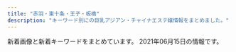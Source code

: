 ```yaml
---
title: "赤羽・東十条・王子・板橋"
description: "キーワード別にの巨乳アジアン・チャイナエステ嬢情報をまとめました。"
---
```


新着画像と新着キーワードをまとめています。
2021年06月15日の情報です。

<DmmAffiliateIns />
<KeywordTable
  shops={
    [
    {
        "keywords": {
            "85": 10,
            "D": 20,
            "86": 5,
            "83": 5,
            "C": 11
        },
        "img_links": [
            "https://wagaya.xyz.mn/photos/sites/56/2021/06/2021061105332195.jpg",
            "https://wagaya.xyz.mn/photos/sites/56/2021/04/2021041205512892.jpg",
            "https://wagaya.xyz.mn/images/s_staff.png",
            "https://wagaya.xyz.mn/images/top.jpg",
            "https://wagaya.xyz.mn/photos/sites/56/2021/04/202104050602539.jpg",
            "https://wagaya.xyz.mn/images/s_news.png",
            "https://wagaya.xyz.mn/images/mobile.jpg",
            "https://wagaya.xyz.mn/images/nbj1.png",
            "https://wagaya.xyz.mn/photos/sites/56/2021/04/2021041205512961.jpg"
        ],
        "name": "\u6211\u304c\u5bb6",
        "station": "JR\u738b\u5b50\u99c5\u4e2d\u592e\u53e3",
        "url": "https://wagaya.xyz.mn/"
    },
    {
        "keywords": {
            "C": 1,
            "\u4e73": 1,
            "85": 2,
            "D": 5,
            "87": 1
        },
        "url": "http://figret.xyz/",
        "station": "JR\u5341\u6761\u99c5\u5357\u53e3",
        "img_links": [
            "http://figret.xyz/uploads/210515/1-2105151454123F.jpg",
            "http://figret.xyz/uploads/210501/1-2105011FK05b.jpg",
            "http://figret.xyz/static/picture/bar-girls.png",
            "http://figret.xyz/static/picture/girls-bar.png",
            "http://figret.xyz/static/picture/bar-news.png",
            "http://figret.xyz/static/picture/info2.jpg",
            "http://figret.xyz/static/picture/info1.jpg",
            "http://figret.xyz/static/picture/info_text.jpg",
            "http://figret.xyz/uploads/200520/1-200520100430557.jpg",
            "http://figret.xyz/uploads/200520/1-200520100455411.jpg",
            "http://figret.xyz/static/picture/bar-infomation.png",
            "http://figret.xyz/uploads/200520/1-200520094144146.jpg",
            "http://figret.xyz/static/picture/bar-inte.png",
            "http://figret.xyz/uploads/210517/1-21051G0253T50.jpg"
        ],
        "name": "\u7e01\u697d"
    },
    {
        "img_links": [
            "http://meltylove.xyz/images/g4.jpg",
            "http://meltylove.xyz/images/s3.png",
            "http://meltylove.xyz/images/g2.jpg",
            "http://meltylove.xyz/images/top.jpg",
            "http://meltylove.xyz/images/end.png",
            "http://meltylove.xyz/images/new.png",
            "http://meltylove.xyz/images/room4.png",
            "http://meltylove.xyz/images/g3.jpg",
            "http://meltylove.xyz/images/r2.png",
            "http://meltylove.xyz/images/g1.jpg",
            "http://meltylove.xyz/images/g5.jpg",
            "http://meltylove.xyz/images/room1.jpg",
            "http://meltylove.xyz/images/r1.png",
            "http://meltylove.xyz/images/room2.png",
            "http://meltylove.xyz/images/room3.png",
            "http://meltylove.xyz/images/s1.png",
            "http://meltylove.xyz/images/r3.png",
            "http://meltylove.xyz/images/g0.jpg"
        ],
        "station": "JR\u8d64\u7fbd\u99c5",
        "url": "http://meltylove.xyz/",
        "name": "\u30e1\u30eb\u30c6\u30a3\u2015\u30e9\u30f4",
        "keywords": {
            "C": 6,
            "87": 2,
            "86": 9,
            "D": 4,
            "88": 2,
            "84": 6
        }
    },
    {
        "station": "JR\u8d64\u7fbd\u99c5\u6771\u53e3",
        "img_links": [
            "http://www.e-baby.work/staff/mihoc.jpg",
            "http://www.e-baby.work/staff/kumi1.jpg",
            "http://www.e-baby.work/staff/yuka1.jpg",
            "http://www.e-baby.work/staff/karen1.jpg",
            "http://www.e-baby.work/staff/maya1.jpg",
            "http://www.e-baby.work/staff/haru1.jpg",
            "http://www.e-baby.work/img/all/icon2.png",
            "http://www.e-baby.work/staff/miho1.jpg",
            "http://www.e-baby.work/staff/rina1.jpg",
            "http://www.e-baby.work/img/all/loader.png"
        ],
        "keywords": {
            "86": 2,
            "E": 3,
            "C": 1,
            "84": 1,
            "85": 1,
            "87": 2,
            "D": 3,
            "89": 1
        },
        "name": "\u30a2\u30a4\u30ea\u30b9",
        "url": "http://www.e-baby.work/"
    },
    {
        "url": "http://www.roserelaxation.info/",
        "station": "JR\u8d64\u7fbd\u99c5\u5357\u53e3",
        "img_links": [
            "http://www.roserelaxation.info/upload/202007/1594636246.jpg",
            "http://www.roserelaxation.info/upload/201807/thumb/1531195547.jpg",
            "http://www.roserelaxation.info/upload/images/20171206_132919.jpg",
            "http://www.roserelaxation.info/upload/201807/thumb_dis/1531195952.jpg",
            "http://www.roserelaxation.info/upload/images/20171206_133002.jpg",
            "http://www.roserelaxation.info/upload/202007/thumb/1594636355.jpg",
            "http://www.roserelaxation.info/upload/images/20171206_132823.jpg",
            "http://www.roserelaxation.info/upload/201712/1512155748.jpg",
            "http://www.roserelaxation.info/upload/images/20170706_091357.jpg",
            "http://www.roserelaxation.info/upload/201712/thumb/1512155748.jpg",
            "http://www.roserelaxation.info/upload/201807/1531195952.jpg",
            "http://www.roserelaxation.info/upload/images/20170613_104732.jpg",
            "http://www.roserelaxation.info/upload/202007/1594636684.jpg",
            "http://www.roserelaxation.info/upload/201708/thumb_dis/1502280972.jpg",
            "http://www.roserelaxation.info/upload/201807/thumb/1531195952.jpg",
            "http://www.roserelaxation.info/upload/202007/thumb_dis/1594636684.jpg",
            "http://www.roserelaxation.info/upload/images/20171206_132851.jpg",
            "http://www.roserelaxation.info/upload/201801/thumb/1517150493.jpg",
            "http://www.roserelaxation.info/upload/201808/thumb_dis/1535596152.jpg",
            "http://www.roserelaxation.info/upload/201801/1517150493.jpg",
            "http://www.roserelaxation.info/upload/201807/thumb_dis/1531195547.jpg",
            "http://www.roserelaxation.info/upload/202007/thumb_dis/1594636246.jpg",
            "http://www.roserelaxation.info/upload/202008/1598846272.jpg",
            "http://www.roserelaxation.info/upload/images/20170525_102731.jpg",
            "http://www.roserelaxation.info/upload/201707/1499300573.jpg",
            "http://www.roserelaxation.info/upload/images/20171214_032900.jpg",
            "http://www.roserelaxation.info/upload/201807/thumb_dis/1531197286.jpg",
            "http://www.roserelaxation.info/upload/202007/1594636355.jpg",
            "http://www.roserelaxation.info/upload/202007/thumb_dis/1594636322.jpg",
            "http://www.roserelaxation.info/upload/202007/thumb/1594636684.jpg",
            "http://www.roserelaxation.info/upload/202007/thumb_dis/1594636355.jpg",
            "http://www.roserelaxation.info/upload/201712/thumb_dis/1512155748.jpg",
            "http://www.roserelaxation.info/upload/201807/1531195547.jpg",
            "http://www.roserelaxation.info/upload/201708/1502280972.jpg",
            "http://www.roserelaxation.info/upload/201807/1531197286.jpg",
            "http://www.roserelaxation.info/upload/201801/thumb_dis/1517150493.jpg",
            "http://www.roserelaxation.info/upload/202007/thumb/1594636246.jpg"
        ],
        "name": "Only one \uff5e\u30aa\u30f3\u30ea\u30fc\u30ef\u30f3\uff5e",
        "keywords": {}
    },
    {
        "url": "http://esthe-japan.work/flower/",
        "station": "JR\u8d64\u7fbd\u99c5\u5357\u6539\u672d\u53e3(\u6771)",
        "name": "FLOWER",
        "keywords": {
            "\u30bb\u30af\u30b7\u30fc": 6,
            "88": 3,
            "89": 3,
            "87": 3,
            "98": 1
        },
        "img_links": [
            "http://esthe-japan.work/flower/upload/202004/1588153474.png"
        ]
    },
    {
        "img_links": [
            "http://yuri.msa.jp/images/ser2.jpg",
            "http://yuri.msa.jp/images/top1.jpg",
            "http://yuri.msa.jp/layer/images/top/top_02.jpg",
            "http://yuri.msa.jp/images/top2.jpg",
            "http://yuri.msa.jp/images/ser3.jpg",
            "http://yuri.msa.jp/images/s_info.png",
            "http://yuri.msa.jp/layer/images/top/top_01.jpg",
            "http://yuri.msa.jp/images/staff_01.jpg",
            "http://yuri.msa.jp/images/staff_04.jpg",
            "http://yuri.msa.jp/layer/images/top/top_05.jpg",
            "http://yuri.msa.jp/images/1.jpg",
            "http://yuri.msa.jp/images/staff_03.jpg",
            "http://yuri.msa.jp/images/staff_bj4.png",
            "http://yuri.msa.jp/images/staff_06.jpg",
            "http://yuri.msa.jp/images/ser1.jpg",
            "http://yuri.msa.jp/images/info.png",
            "http://yuri.msa.jp/layer/images/top/top_06.jpg",
            "http://yuri.msa.jp/images/staff_bj1.png",
            "http://yuri.msa.jp/layer/images/top.jpg",
            "http://yuri.msa.jp/layer/images/top/top_08.png",
            "http://yuri.msa.jp/layer/images/top/top_03.jpg",
            "http://yuri.msa.jp/images/s_service.png",
            "http://yuri.msa.jp/images/ser4.jpg",
            "http://yuri.msa.jp/images/staff_02.jpg",
            "http://yuri.msa.jp/layer/images/top/top_04.jpg",
            "http://yuri.msa.jp/images/wenzi-staff.png"
        ],
        "station": "JR\u6771\u5341\u6761\u99c5\u5317\u53e3",
        "name": "\u767e\u5408",
        "keywords": {
            "86": 3,
            "85": 3,
            "84": 3,
            "83": 3
        },
        "url": "http://yuri.msa.jp/"
    },
    {
        "keywords": {
            "87": 5,
            "86": 10,
            "85": 5,
            "C": 5,
            "E": 5,
            "D": 10
        },
        "img_links": [
            "http://coconat.work/images/news_t.jpg",
            "http://coconat.work/images/news.jpg",
            "http://coconat.work/images/m-top004.jpg",
            "http://coconat.work/staff/yuko1.jpg",
            "http://coconat.work/staff/rina1.jpg",
            "http://coconat.work/images/staff_t.jpg",
            "http://coconat.work/images/m-head01.jpg",
            "http://coconat.work/images/call.png",
            "http://coconat.work/staff/yuyu1.jpg",
            "http://coconat.work/staff/ayaka1.jpg",
            "http://coconat.work/images/interior_t.jpg"
        ],
        "name": "\u30b3\u30b3\u30ca\u30c3\u30c4",
        "url": "http://coconat.work/",
        "station": "JR\u8d64\u7fbd\u99c5\u6771\u53e3"
    },
    {
        "name": "Lucky",
        "keywords": {},
        "img_links": [],
        "url": "https://kirakira.xyz.mn/",
        "station": "JR\u738b\u5b50\u99c5\u5317\u53e3"
    },
    {
        "name": "\u56de\u697d\u82d1",
        "img_links": [
            "https://nippori-massage.com/images/main-sp.jpg",
            "https://nippori-massage.com/line/line-qr.png",
            "https://nippori-massage.com/images/header3.png",
            "https://nippori-massage.com/icon/yelp.png",
            "https://nippori-massage.com/images/qrcode.png",
            "https://nippori-massage.com/icon/twitter.png",
            "https://nippori-massage.com/mens-esthe/2021/04/15/sakura-s1.jpg",
            "https://nippori-massage.com/staff/sakura-l1.jpg",
            "https://nippori-massage.com//icon/facebook.png",
            "https://nippori-massage.com/room/room-l2.jpg",
            "https://nippori-massage.com/images/esthe2.jpg",
            "https://nippori-massage.com/footer/footer-line.png",
            "https://scdn.line-apps.com/n/line_add_friends/btn/ja.png",
            "https://nippori-massage.com/images/esthe3.jpg",
            "https://nippori-massage.com/room/room-l3.jpg",
            "https://nippori-massage.com/images/esthe1.jpg",
            "https://nippori-massage.com/room/room-l4.jpg",
            "https://nippori-massage.com/footer/footer-tel.png",
            "https://nippori-massage.com/icon/facebook.png",
            "https://nippori-massage.com/images/main1.jpg",
            "https://nippori-massage.com/icon/line.png",
            "https://nippori-massage.com/room/room-l1.jpg",
            "https://nippori-massage.com/line/10min-coupon.png",
            "https://nippori-massage.com/images/line_friend.png",
            "https://nippori-massage.com/images/obi.jpg",
            "https://nippori-massage.com/images/esthe4.jpg",
            "https://nippori-massage.com/staff/sakura-s1.jpg",
            "https://nippori-massage.com/images/clear.png",
            "https://nippori-massage.com/footer/footer-staff.png"
        ],
        "url": "https://nippori-massage.com/",
        "station": "\u5c3e\u4e45\u99c5",
        "keywords": {}
    },
    {
        "keywords": {
            "E": 6,
            "85": 30,
            "D": 6,
            "87": 6,
            "C": 30,
            "86": 6
        },
        "img_links": [
            "http://www.kaen.relaxmens.com/files/006.jpg",
            "http://www.kaen.relaxmens.com/images/kanban.jpg",
            "http://www.kaen.relaxmens.com/images/acc5.jpg",
            "http://www.kaen.relaxmens.com/images/sp_tit_therapist.png",
            "http://www.kaen.relaxmens.com/files/007.jpg",
            "http://www.kaen.relaxmens.com/files/009.jpg",
            "http://www.kaen.relaxmens.com/images/acc4.jpg",
            "http://www.kaen.relaxmens.com/images/acc2.jpg",
            "http://www.kaen.relaxmens.com/images/top.jpg",
            "http://www.kaen.relaxmens.com/images/tit_new.png",
            "http://www.kaen.relaxmens.com/files/008.jpg",
            "http://www.kaen.relaxmens.com/images/tit_therapist.png",
            "http://www.kaen.relaxmens.com/images/acc3.jpg",
            "http://www.kaen.relaxmens.com/images/sp_tit_new.png",
            "http://www.kaen.relaxmens.com/images/maining.jpg",
            "http://www.kaen.relaxmens.com/files/002.jpg",
            "http://www.kaen.relaxmens.com/images/img_tel.png",
            "http://www.kaen.relaxmens.com/files/001.jpg",
            "http://www.kaen.relaxmens.com/images/acc1.jpg",
            "http://www.kaen.relaxmens.com/files/005.jpg",
            "http://www.kaen.relaxmens.com/images/sp_top.jpg"
        ],
        "url": "http://www.kaen.relaxmens.com/",
        "name": "\u83ef\u8276",
        "station": "JR\u8d64\u7fbd\u99c5\u6771\u53e3"
    },
    {
        "keywords": {
            "86": 1,
            "D": 5,
            "87": 4
        },
        "name": "Darling \uff5e\u30c0\u30fc\u30ea\u30f3\uff5e",
        "url": "http://www.darling.esjp.info/",
        "img_links": [
            "http://www.darling.esjp.info/img/tel.png",
            "http://www.darling.esjp.info/img/top01.png",
            "http://www.darling.esjp.info/img/nav-003.png",
            "http://www.darling.esjp.info/img/nav-005.png",
            "http://www.darling.esjp.info/img/nav-002.png",
            "http://www.darling.esjp.info/files/007.jpg",
            "http://www.darling.esjp.info/files/002.jpg",
            "http://www.darling.esjp.info/files/001.jpg",
            "http://www.darling.esjp.info/img/nav-004.png",
            "http://www.darling.esjp.info/files/008.jpg",
            "http://www.darling.esjp.info/img/nav-001.png",
            "http://www.darling.esjp.info/img/stt.jpg",
            "http://www.darling.esjp.info/img/nav-006.png",
            "http://www.darling.esjp.info/img/stb.jpg",
            "http://www.darling.esjp.info/files/003.jpg"
        ],
        "station": "JR\u8d64\u7fbd\u99c5\u5357\u53e3"
    },
    {
        "url": "http://www.goodtime.iesjp.com/",
        "station": "\u8d64\u7fbd\u5ca9\u6df5\u99c52\u756a\u51fa\u53e3",
        "keywords": {
            "87": 8,
            "D": 8,
            "\u30bb\u30af\u30b7\u30fc": 3,
            "85": 2
        },
        "name": "GOOD TIME",
        "img_links": [
            "http://www.goodtime.iesjp.com/images/m-top02.jpg",
            "http://www.goodtime.iesjp.com/images/m-top-right02.jpg",
            "http://www.goodtime.iesjp.com/images/m-top-right03.jpg",
            "http://www.goodtime.iesjp.com/images/m-top-right04.jpg",
            "http://www.goodtime.iesjp.com/files/007.jpg",
            "http://www.goodtime.iesjp.com/photo_news/upimg/3462960a1ab283cd4a_0.jpg",
            "http://www.goodtime.iesjp.com/images/m-top03.jpg",
            "http://www.goodtime.iesjp.com/images/call.png",
            "http://www.goodtime.iesjp.com/photo_news/upimg/22286608910ac9b0db_0.jpg",
            "http://www.goodtime.iesjp.com/files/006.jpg",
            "http://www.goodtime.iesjp.com/images/top-left01.jpg",
            "http://www.goodtime.iesjp.com/images/m-yejiao.jpg",
            "http://www.goodtime.iesjp.com/images/m-top-right01.jpg",
            "http://www.goodtime.iesjp.com/images/m-right.jpg",
            "http://www.goodtime.iesjp.com/photo_news/upimg/3943160b5eaf8ad73c_1.jpg",
            "http://www.goodtime.iesjp.com/files/003.jpg",
            "http://www.goodtime.iesjp.com/files/001.jpg",
            "http://www.goodtime.iesjp.com/images/m-left.jpg",
            "http://www.goodtime.iesjp.com/photo_news/upimg/6226360739cbd5fa6e_0.jpg",
            "http://www.goodtime.iesjp.com/images/m-head.jpg",
            "http://www.goodtime.iesjp.com/files/004.jpg",
            "http://www.goodtime.iesjp.com/photo_news/upimg/1591860540114b630a_0.jpg"
        ]
    },
    {
        "name": "\u53f0\u6e7e\u30a2\u30ed\u30de",
        "station": "JR\u8d64\u7fbd\u99c5\u5357\u53e3",
        "url": "http://esthe-taiwanaroma.com/",
        "keywords": {},
        "img_links": [
            "http://esthe-taiwanaroma.com/img/photo_01.jpg",
            "http://esthe-taiwanaroma.com/img/3kenon.png",
            "http://esthe-taiwanaroma.com/img/ami.jpg",
            "http://esthe-taiwanaroma.com/img/emi001.jpg",
            "http://esthe-taiwanaroma.com/img/sara002.jpg",
            "http://esthe-taiwanaroma.com/img/mask05.jpg",
            "http://esthe-taiwanaroma.com/img/mask04.jpg",
            "http://esthe-taiwanaroma.com/img/corona-3.jpg",
            "http://esthe-taiwanaroma.com/img/tel_img.png",
            "http://esthe-taiwanaroma.com/img/corona-4.jpg",
            "http://esthe-taiwanaroma.com/img/pagetop.png",
            "http://esthe-taiwanaroma.com/img/mami.jpg",
            "http://esthe-taiwanaroma.com/img/mask02.jpg",
            "http://esthe-taiwanaroma.com/img/corona-2.jpg",
            "http://esthe-taiwanaroma.com/img/yuki.jpg",
            "http://esthe-taiwanaroma.com/img/aoi.jpg",
            "http://esthe-taiwanaroma.com/img/2biore.png",
            "http://esthe-taiwanaroma.com/img/sara2.jpg",
            "http://esthe-taiwanaroma.com/img/iphone.png",
            "http://esthe-taiwanaroma.com/img/mami03.png",
            "http://esthe-taiwanaroma.com/img/head_img.png",
            "http://esthe-taiwanaroma.com/img/hina.jpg",
            "http://esthe-taiwanaroma.com/img/mask03.jpg",
            "http://esthe-taiwanaroma.com/img/kasumi.jpg",
            "http://esthe-taiwanaroma.com/img/mika2.jpg",
            "http://esthe-taiwanaroma.com/img/anna.png",
            "http://esthe-taiwanaroma.com/img/mask01.jpg",
            "http://esthe-taiwanaroma.com/img/erika01.jpg",
            "http://esthe-taiwanaroma.com/img/4ugai.png",
            "http://esthe-taiwanaroma.com/img/miyu.jpg",
            "http://esthe-taiwanaroma.com/img/topbg02.jpg",
            "http://esthe-taiwanaroma.com/img/1purazuma.png",
            "http://esthe-taiwanaroma.com/img/corona-5.jpg"
        ]
    },
    {
        "url": "http://www.crossu.xyz/",
        "name": "\u685c\u306e\u604b",
        "img_links": [
            "http://www.crossu.xyz/templets/default/picture/news.jpg",
            "http://www.crossu.xyz/uploads/200528/1-20052Q52142229.jpg",
            "http://www.crossu.xyz/templets/default/picture/rec1.png",
            "http://www.crossu.xyz/uploads/180621/1-1P621101232H4.jpg",
            "http://www.crossu.xyz/uploads/181211/1-1Q2111433162D.jpg",
            "http://www.crossu.xyz/uploads/191119/1-19111915043V27.jpg",
            "http://www.crossu.xyz/templets/default/picture/interior_t.jpg",
            "http://www.crossu.xyz/templets/default/picture/staff_t.jpg",
            "http://www.crossu.xyz/uploads/allimg/180620/1-1P6201013133b.jpg",
            "http://www.crossu.xyz/uploads/180620/1-1P62010154K00.png",
            "http://www.crossu.xyz/uploads/191129/1-19112914393CK.jpg",
            "http://www.crossu.xyz/uploads/190924/1-1Z9241056212J.jpg",
            "http://www.crossu.xyz/uploads/180620/1-1P62010193X63.jpg",
            "http://www.crossu.xyz/templets/default/picture/head.jpg"
        ],
        "station": "JR\u738b\u5b50\u99c5\u5317\u53e3",
        "keywords": {
            "\u30bb\u30af\u30b7\u30fc": 5
        }
    },
    {
        "station": "JR\u8d64\u7fbd\u99c5\u897f\u53e3",
        "name": "Cocosia \uff5e\u30b3\u30b3\u30b7\u30a2\uff5e",
        "url": "http://www.cocosia.work/",
        "img_links": [
            "http://www.cocosia.work/staff/yuyu.jpg",
            "http://www.cocosia.work/img/int1_sp.jpg",
            "http://www.cocosia.work/staff/rea1.jpg",
            "http://www.cocosia.work/img/header_info.png",
            "http://www.cocosia.work/staff/mao.jpg",
            "http://www.cocosia.work/img/int2.jpg",
            "http://www.cocosia.work/staff/rea.jpg",
            "http://www.cocosia.work/staff/riya1.jpg",
            "http://www.cocosia.work/img/concept_sp.jpg",
            "http://www.cocosia.work/img/int2_sp.jpg",
            "http://www.cocosia.work/img/i_tel.png",
            "http://www.cocosia.work/staff/mika.jpg",
            "http://www.cocosia.work/staff/yuyu1.jpg",
            "http://www.cocosia.work/img/bn_contact_sp.jpg",
            "http://www.cocosia.work/img/concept.jpg",
            "http://www.cocosia.work/staff/hina.jpg",
            "http://www.cocosia.work/img/int1.jpg",
            "http://www.cocosia.work/img/bn_contact.jpg",
            "http://www.cocosia.work/staff/riya.jpg",
            "http://www.cocosia.work/staff/mao1.jpg",
            "http://www.cocosia.work/staff/mika1.jpg",
            "http://www.cocosia.work/img/int3_sp.jpg",
            "http://www.cocosia.work/staff/hina1.jpg",
            "http://www.cocosia.work/img/int3.jpg",
            "http://www.cocosia.work/img/bn_howto_sp.jpg",
            "http://www.cocosia.work/img/bn_howto.jpg"
        ],
        "keywords": {
            "E": 6,
            "D": 10,
            "C": 15,
            "87": 6,
            "86": 8,
            "85": 2
        }
    },
    {
        "station": "JR\u738b\u5b50\u99c5\u5317\u53e3",
        "keywords": {
            "C": 15
        },
        "name": "\u7f8e\u5065",
        "url": "http://oji.pink/",
        "img_links": [
            "http://oji.pink/images/aki.jpg",
            "http://oji.pink/images/yuki.jpg",
            "http://oji.pink/images/zi_link.png",
            "http://oji.pink/images/1.png",
            "http://oji.pink/images/g2.jpg",
            "http://oji.pink/images/r1.jpg",
            "http://oji.pink/images/mobile.jpg",
            "http://oji.pink/images/zi_staff.png",
            "http://oji.pink/images/g7.jpg",
            "http://oji.pink/images/g1.jpg",
            "http://oji.pink/images/new1.jpg",
            "http://oji.pink/images/r3.jpg",
            "http://oji.pink/images/g0.jpg",
            "http://oji.pink/images/top.jpg",
            "http://oji.pink/images/r2.jpg",
            "http://oji.pink/images/g5.jpg",
            "http://oji.pink/images/3.png",
            "http://oji.pink/images/r4.jpg"
        ]
    },
    {
        "keywords": {},
        "name": "Love Sea",
        "img_links": [
            "https://higashijujo-mensesthe.com/images/clear.png",
            "https://higashijujo-mensesthe.com/menu/blog.png",
            "https://higashijujo-mensesthe.com/staff/satomi-s1.jpg",
            "https://higashijujo-mensesthe.com/images/main1.jpg",
            "https://higashijujo-mensesthe.com/button/blog.png",
            "https://higashijujo-mensesthe.com/images/footer-l.png",
            "https://higashijujo-mensesthe.com/staff/satomi-l1.jpg",
            "https://higashijujo-mensesthe.com/images/footer-r.png",
            "https://higashijujo-mensesthe.com/menu/friend.png",
            "https://higashijujo-mensesthe.com/room/room-l3.jpg",
            "https://higashijujo-mensesthe.com/room/esthe2.jpg",
            "https://higashijujo-mensesthe.com/room/esthe1.jpg",
            "https://higashijujo-mensesthe.com/staff/lime-l1.jpg",
            "https://higashijujo-mensesthe.com/menu/gallery.png",
            "https://higashijujo-mensesthe.com/menu/info.png",
            "https://higashijujo-mensesthe.com/button/staff.png",
            "https://higashijujo-mensesthe.com/staff/runa-s1.jpg",
            "https://higashijujo-mensesthe.com/room/room-l1.jpg",
            "https://higashijujo-mensesthe.com/2019/08/10/kimi-s1.jpg",
            "https://higashijujo-mensesthe.com/staff/kimi-l1.jpg",
            "https://higashijujo-mensesthe.com/images/flower.png",
            "https://higashijujo-mensesthe.com/staff/runa-l1.jpg",
            "https://higashijujo-mensesthe.com/button/home.png",
            "https://higashijujo-mensesthe.com/staff/kimi-s2.jpg",
            "https://higashijujo-mensesthe.com/staff/kimi-l2.jpg",
            "https://higashijujo-mensesthe.com/icon/facebook.png",
            "https://higashijujo-mensesthe.com/2019/08/23/satomi-s1.jpg",
            "https://higashijujo-mensesthe.com/staff/lime-s1.jpg",
            "https://higashijujo-mensesthe.com/staff/rika-l1.jpg",
            "https://higashijujo-mensesthe.com/images/camp.jpg",
            "https://higashijujo-mensesthe.com/images/header3.png",
            "https://higashijujo-mensesthe.com/icon/yelp.png",
            "https://higashijujo-mensesthe.com/2019/10/21/rika-s1.jpg",
            "https://higashijujo-mensesthe.com/2019/08/22/runa-s1.jpg",
            "https://higashijujo-mensesthe.com/menu/home.png",
            "https://higashijujo-mensesthe.com/room/room-l2.jpg",
            "https://higashijujo-mensesthe.com/icon/line.png",
            "https://higashijujo-mensesthe.com/staff/kimi-s1.jpg",
            "https://higashijujo-mensesthe.com/images/main-sp.jpg",
            "https://higashijujo-mensesthe.com/icon/twitter.png",
            "https://higashijujo-mensesthe.com/room/esthe3.jpg",
            "https://higashijujo-mensesthe.com/2020/02/29/lime-s1.jpg",
            "https://higashijujo-mensesthe.com/room/room-l4.jpg",
            "https://higashijujo-mensesthe.com/staff/rika-s1.jpg",
            "https://higashijujo-mensesthe.com/images/qrcode.png"
        ],
        "url": "https://higashijujo-mensesthe.com/",
        "station": "JR\u6771\u5341\u6761\u99c5\u5317\u53e3"
    },
    {
        "url": "http://angel-aroma.net/",
        "station": "JR\u8d64\u7fbd\u99c5\u6771\u53e3",
        "img_links": [
            "http://angel-aroma.net/img/no.png",
            "http://angel-aroma.net/img/m2.jpg",
            "http://angel-aroma.net/img/m5.jpg",
            "http://angel-aroma.net/img/qr.jpg",
            "http://angel-aroma.net/img/sta3.jpg",
            "http://angel-aroma.net/img/sta5.jpg",
            "http://angel-aroma.net/img/sta2.jpg",
            "http://angel-aroma.net/img/m10.jpg",
            "http://angel-aroma.net/img/top.jpg",
            "http://angel-aroma.net/img/m1.jpg",
            "http://angel-aroma.net/img/m20.jpg",
            "http://angel-aroma.net/img/m3.jpg",
            "http://angel-aroma.net/img/stafft.jpg",
            "http://angel-aroma.net/img/m6.jpg",
            "http://angel-aroma.net/img/sta6.jpg",
            "http://angel-aroma.net/img/m30.jpg",
            "http://angel-aroma.net/img/sta1.jpg",
            "http://angel-aroma.net/img/m4.jpg"
        ],
        "keywords": {
            "86": 4,
            "82": 2,
            "84": 2,
            "87": 2
        },
        "name": "\u30c0\u30fc\u30ea\u30f3"
    },
    {
        "url": "http://shanshan-esthe.com/",
        "keywords": {
            "86": 2,
            "D": 2
        },
        "name": "\u9999\u9999",
        "station": "JR\u6771\u5341\u6761\u99c5\u5317\u53e3",
        "img_links": [
            "http://shanshan-esthe.com/img/sta0.jpg",
            "http://shanshan-esthe.com/img/st14.jpg",
            "http://shanshan-esthe.com/img/no.png",
            "http://shanshan-esthe.com/img/sta14.jpg",
            "http://shanshan-esthe.com/img/st16.jpg"
        ]
    },
    {
        "name": "Last Paradise \uff5e\u30e9\u30b9\u30c8\u30d1\u30e9\u30c0\u30a4\u30b9\uff5e",
        "station": "JR\u8d64\u7fbd\u99c5\u5357\u53e3",
        "url": "http://lastpara.net/",
        "img_links": [
            "http://lastpara.net/image/cast/cast_259_1_s.jpg",
            "http://lastpara.net/img/event/camp_top_02.jpg",
            "http://lastpara.net/image/cast/cast_287_1_l.jpg",
            "http://lastpara.net/image/cast/cast_262_1_l.jpg",
            "http://lastpara.net/image/cast/cast_286_1_s.jpg",
            "http://lastpara.net/image/cast/cast_263_1_s.jpg",
            "http://lastpara.net/img/recuit.png",
            "http://lastpara.net/image/cast/cast_286_1_l.jpg",
            "http://lastpara.net/image/cast/cast_263_1_l.jpg",
            "http://lastpara.net/image/cast/cast_265_1_l.jpg",
            "http://lastpara.net/image/cast/cast_259_1_l.jpg",
            "http://lastpara.net/img/news-ttl.jpg",
            "http://lastpara.net/image/cast/cast_256_1_l.jpg",
            "http://lastpara.net/image/cast/cast_265_1_s.jpg",
            "http://lastpara.net/image/cast/cast_287_1_s.jpg",
            "http://lastpara.net/image/cast/cast_255_1_l.jpg",
            "http://lastpara.net/image/cast/cast_261_1_l.jpg",
            "http://lastpara.net/image/cast/cast_256_1_s.jpg"
        ],
        "keywords": {
            "85": 9,
            "90": 2,
            "84": 4,
            "86": 4
        }
    },
    {
        "name": "\u767e\u5408",
        "keywords": {},
        "station": "\u84ee\u6839\u99c5\u6771\u53e3",
        "url": "http://www.l-yuri.work/",
        "img_links": [
            "http://www.l-yuri.work/images/head.jpg",
            "http://www.l-yuri.work/images/5.png",
            "http://www.l-yuri.work/staff/aki.jpg",
            "http://www.l-yuri.work/staff/kaori.jpg",
            "http://www.l-yuri.work/images/tg.jpg",
            "http://www.l-yuri.work/images/news.png",
            "http://www.l-yuri.work/staff/rina.jpg",
            "http://www.l-yuri.work/images/int1.png",
            "http://www.l-yuri.work/staff/miki.jpg",
            "http://www.l-yuri.work/images/sys.png",
            "http://www.l-yuri.work/img/miki1.jpg",
            "http://www.l-yuri.work/images/h_line.jpg",
            "http://www.l-yuri.work/images/interior_t.jpg",
            "http://www.l-yuri.work/img/kaori1.jpg",
            "http://www.l-yuri.work/images/1.png",
            "http://www.l-yuri.work/images/3.png",
            "http://www.l-yuri.work/images/s1.png",
            "http://www.l-yuri.work/img/aki1.jpg",
            "http://www.l-yuri.work/images/staff_t.jpg",
            "http://www.l-yuri.work/images/2.png",
            "http://www.l-yuri.work/staff/emi.jpg",
            "http://www.l-yuri.work/img/rina1.jpg",
            "http://www.l-yuri.work/img/emi1.jpg",
            "http://www.l-yuri.work/images/4.png",
            "http://www.l-yuri.work/images/tel.jpg",
            "http://www.l-yuri.work/images/mobile.jpg",
            "http://www.l-yuri.work/images/int2.png"
        ]
    }
]
}
/>
<DmmAffiliateScript />
